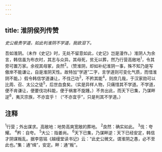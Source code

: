 ```yaml
---
---
---
```

title: 淮阴侯列传赞
---



*史公极贵学道，如此判淮阴不学道，我欲泪下。*

吾如淮阴。（未作《史记》时，无处不留意如此，《史记》岂是漫作。）淮阴人为余言，韩信虽为布衣时，其志与众异。其母死，贫无以葬，然乃行营高敞地<sup>1</sup>，令其旁可置万家。余视其母冢，良然<sup>2</sup>。（赞淮阴，却如补纪淮阴一事，殊不知乃是写傲岸不能谦让，自是淮阴天性。故特加“学道”二字，言学道则可变化气质，而惜淮阴不能。）假令韩信学道谦让，不伐己功<sup>3</sup>，不矜其能<sup>4</sup>，则庶几哉，于汉家勋可以比周、召、太公之徒<sup>5</sup>，后世血食矣。（实是异样人物，只痛惜其不学道。不学道，便不肯谦让，便要伐功科能，便于祸害不旋踵。）不务出此，而天下已集，乃谋畔逆<sup>6</sup>，夷灭宗族，不亦宜乎！（“不亦宜乎”，只是判其不学道。）

## 注释

<sup>1</sup>行营；外出谋求。高敞地：地势高爽宽敞的葬地。
<sup>2</sup>良然：确实如此。
<sup>3</sup>伐：夸耀。
<sup>4</sup>矜：自夸。
<sup>5</sup>大公：指姜尚。
<sup>6</sup>天下已集，乃谋畔逆：天下已经安定，韩信才阴谋叛乱。据李慈铭《越缦堂读书记》云：“此史公微文。谓淮阴之愚，必不至此也。”集：通“缉”，安定。畔：通“叛”。